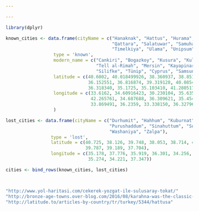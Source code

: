 ```yaml
---

---
```





```r
library(dplyr)

known_cities <- data.frame(cityName = c("Hanaknak", "Hattus", "Hurama", "Kanes", "Karahna", 
                                        "Qattara", "Salatuwar", "Samuha", "Tapaggas", 
                                        "Timelkiya", "Ulama", "Unipsum", "Wahsusana", "Zimishuna"), 
                  type = 'known',
                  modern_name = c("Cankiri", "Bogazkoy", "Kusura", "Kultepe", "Sulusaray", 
                                  "Tell al-Rimah", "Mersin", "Kayapinar", "MasatHoyuk", "Telmessos",
                                  "Silifke", "Tünip", "Cyprus", "Samsun"),
                  latitude = c(40.6002, 40.018499926, 38.360937, 38.851165, 39.986138,
                               36.152551, 36.816874, 39.319128, 40.0854, 36.618181,
                               36.318340, 35.1725, 35.103410, 41.280517),
                  longitude = c(33.6162, 34.60916423, 30.230104, 35.635486, 36.093526,
                                42.265761, 34.687688, 36.309621, 35.4544, 29.117308,
                                33.869491, 36.2359, 33.338150, 36.327963)
                  )  

lost_cities <- data.frame(cityName = c("Durhumit", "Hahhum", "Kuburnat", "Mamma", "Ninassa",
                                       "Purushaddum", "Sinahuttum", "Suppiluliya", "Tuhpiya",
                                       "Washaniya", "Zalpa"), 
                 type = 'lost',
                 latitude = c(40.725, 38.126, 39.748, 38.053, 38.714, 40.308, 40.056, 40.062,
                              39.787, 39.189, 37.704),
                 longitude = c(35.178, 37.776, 35.919, 36.301, 34.256, 33.379, 34.933, 34.683,
                               35.274, 34.221, 37.347))

cities <- bind_rows(known_cities, lost_cities)



"http://www.yol-haritasi.com/cekerek-yozgat-ile-sulusaray-tokat/"
"http://bronze-age-towns.over-blog.com/2016/08/karahna-was-the-classic-sebastopolis-the-current-sulusaray.html"
"http://latitude.to/articles-by-country/tr/turkey/5344/hattusa"


```







